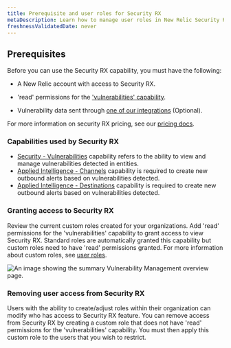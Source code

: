 ```yaml
---
title: Prerequisite and user roles for Security RX
metaDescription: Learn how to manage user roles in New Relic Security RX.
freshnessValidatedDate: never
---
```


## Prerequisites

Before you can use the Security RX capability, you must have the following:

* A New Relic account with access to Security RX.

* 'read' permissions for the ['vulnerabilities' capability](/docs/accounts/accounts-billing/new-relic-one-user-management/user-permissions/#security). 

* Vulnerability data sent through [one of our integrations](/docs/vulnerability-management/integrations/overview) (Optional).

 For more information on security RX pricing, see our [pricing docs](/docs/licenses/license-information/usage-plans/new-relic-one-usage-plan-descriptions/#list-price).


### Capabilities used by Security RX

* [Security - Vulnerabilities](/docs/accounts/accounts-billing/new-relic-one-user-management/user-permissions/#security) capability refers to the ability to view and manage vulnerabilities detected in entities.
* [Applied Intelligence - Channels](/docs/accounts/accounts-billing/new-relic-one-user-management/user-permissions/#applied-intelligence) capability is required to create new outbound alerts based on vulnerabilities detected.
* [Applied Intelligence - Destinations](/docs/accounts/accounts-billing/new-relic-one-user-management/user-permissions/#applied-intelligence) capability is required to create new outbound alerts based on vulnerabilities detected.


### Granting access to Security RX

Review the current custom roles created for your organizations. Add 'read' permissions for the 'vulnerabilities' capability to grant access to view Security RX. Standard roles are automatically granted this capability but custom roles need to have 'read' permissions granted.
For more information about custom roles, see [user roles](/docs/accounts/accounts-billing/new-relic-one-user-management/user-management-concepts/#roles).

<img
  title="Vulnerability Management overview"
  alt="An image showing the summary Vulnerability Management overview page."
  src="/images/vm_user_role.webp"
/>

### Removing user access from Security RX

Users with the ability to create/adjust roles within their organization can modify who has access to Security RX feature. You can remove access from Security RX by creating a custom role that does not have 'read' permissions for the 'vulnerabilities' capability. You must then apply this custom role to the users that you wish to restrict.

